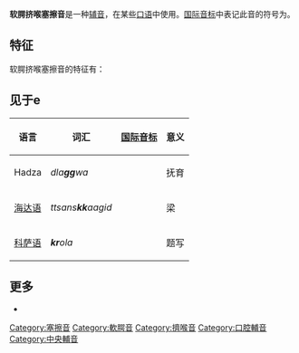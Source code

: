 {{NoteTA
|1=腭
}}
{{infobox IPA
|above = 软腭挤喉塞擦音
|ipa symbol = kxʼ
}}
'''软腭挤喉塞擦音'''是一种[[辅音|辅音]]，在某些[[口语|口语]]中使用。[[国际音标|国际音标]]中表记此音的符号为{{angbr IPA|kxʼ}}。

==特征==
软腭挤喉塞擦音的特征有：

{{affricate}}
{{velar}}
{{voiceless short}}
{{oral}}
{{central articulation}}
{{ejective}}

==见于e==
{| class="wikitable"
! 语言 !! 词汇 !! [[国际音标|国际音标]]!! 意义
|-
| Hadza || ''dla'''gg'''wa'' || {{IPA|[cʎ̝̥ʼakxʷ’a]}} ||抚育
|-
| [[海达语|海达语]] || ''ttsans'''kk'''aagid'' || {{IPA|[tsʼanskxʼaːkit]}} ||梁
|-
| [[科萨语|科萨语]] ||'''''kr'''ola'' || {{IPA|[kxʼola]}} ||题写
|}

==更多==
* {{phoible|kxʼ}}

{{IPA navigation}}

[[Category:塞擦音|Category:塞擦音]]
[[Category:軟腭音|Category:軟腭音]]
[[Category:擠喉音|Category:擠喉音]]
[[Category:口腔輔音|Category:口腔輔音]]
[[Category:中央輔音|Category:中央輔音]]